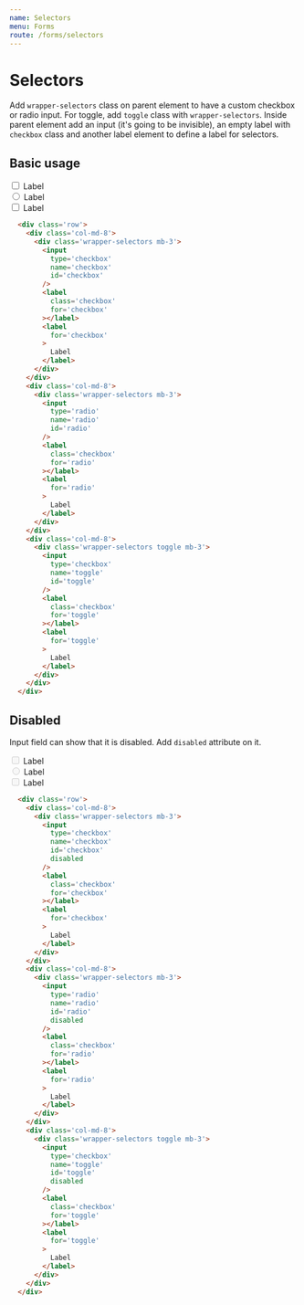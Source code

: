 ```yaml
---
name: Selectors
menu: Forms
route: /forms/selectors
---
```


# Selectors
Add `wrapper-selectors` class on parent element to have a custom checkbox or radio input. For toggle, add `toggle` class with `wrapper-selectors`.
Inside parent element add an input (it's going to be invisible), an empty label with `checkbox` class and another label element to define a label for selectors.

## Basic usage

  <div className='row'>
    <div className='col-sm-24 col-md-6 col-lg-4'>
      <div className='wrapper-selectors mb-3'>
        <input
          type='checkbox'
          name='checkbox'
          id='checkbox'
        />
        <label
          className='checkbox'
          for='checkbox'
        ></label>
        <label
          for='checkbox'
        >
          Label
        </label>
      </div>
    </div>
    <div className='col-sm-24 col-md-6 col-lg-4'>
      <div className='wrapper-selectors mb-3'>
        <input
          type='radio'
          name='radio'
          id='radio'
        />
        <label
          className='checkbox'
          for='radio'
        ></label>
        <label
          for='radio'
        >
          Label
        </label>
      </div>
    </div>
    <div className='col-sm-24 col-md-6 col-lg-4'>
      <div className='wrapper-selectors toggle mb-3'>
        <input
          type='checkbox'
          name='toggle'
          id='toggle'
        />
        <label
          className='checkbox'
          for='toggle'
        ></label>
        <label
          for='toggle'
        >
          Label
        </label>
      </div>
    </div>
  </div>

```html
  <div class='row'>
    <div class='col-md-8'>
      <div class='wrapper-selectors mb-3'>
        <input
          type='checkbox'
          name='checkbox'
          id='checkbox'
        />
        <label
          class='checkbox'
          for='checkbox'
        ></label>
        <label
          for='checkbox'
        >
          Label
        </label>
      </div>
    </div>
    <div class='col-md-8'>
      <div class='wrapper-selectors mb-3'>
        <input
          type='radio'
          name='radio'
          id='radio'
        />
        <label
          class='checkbox'
          for='radio'
        ></label>
        <label
          for='radio'
        >
          Label
        </label>
      </div>
    </div>
    <div class='col-md-8'>
      <div class='wrapper-selectors toggle mb-3'>
        <input
          type='checkbox'
          name='toggle'
          id='toggle'
        />
        <label
          class='checkbox'
          for='toggle'
        ></label>
        <label
          for='toggle'
        >
          Label
        </label>
      </div>
    </div>
  </div>
```

## Disabled
Input field can show that it is disabled. Add `disabled` attribute on it.

  <div className='row'>
    <div className='col-md-8'>
      <div className='wrapper-selectors mb-3'>
        <input
          type='checkbox'
          name='checkbox'
          id='checkbox'
          disabled
        />
        <label
          className='checkbox'
          for='checkbox'
        ></label>
        <label
          for='checkbox'
        >
          Label
        </label>
      </div>
    </div>
    <div className='col-md-8'>
      <div className='wrapper-selectors mb-3'>
        <input
          type='radio'
          name='radio'
          id='radio'
          disabled
        />
        <label
          className='checkbox'
          for='radio'
        ></label>
        <label
          for='radio'
        >
          Label
        </label>
      </div>
    </div>
    <div className='col-md-8'>
      <div className='wrapper-selectors toggle mb-3'>
        <input
          type='checkbox'
          name='toggle'
          id='toggle'
          disabled
        />
        <label
          className='checkbox'
          for='toggle'
        ></label>
        <label
          for='toggle'
        >
          Label
        </label>
      </div>
    </div>
  </div>

```html
  <div class='row'>
    <div class='col-md-8'>
      <div class='wrapper-selectors mb-3'>
        <input
          type='checkbox'
          name='checkbox'
          id='checkbox'
          disabled
        />
        <label
          class='checkbox'
          for='checkbox'
        ></label>
        <label
          for='checkbox'
        >
          Label
        </label>
      </div>
    </div>
    <div class='col-md-8'>
      <div class='wrapper-selectors mb-3'>
        <input
          type='radio'
          name='radio'
          id='radio'
          disabled
        />
        <label
          class='checkbox'
          for='radio'
        ></label>
        <label
          for='radio'
        >
          Label
        </label>
      </div>
    </div>
    <div class='col-md-8'>
      <div class='wrapper-selectors toggle mb-3'>
        <input
          type='checkbox'
          name='toggle'
          id='toggle'
          disabled
        />
        <label
          class='checkbox'
          for='toggle'
        ></label>
        <label
          for='toggle'
        >
          Label
        </label>
      </div>
    </div>
  </div>
```
